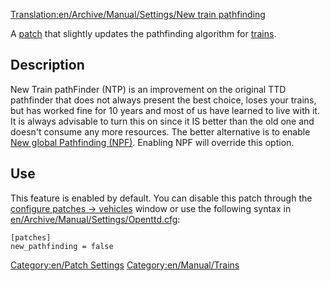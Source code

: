 [[Translation:en/Archive/Manual/Settings/New train pathfinding]]
[[Category:en/Patch Settings]]
[[Category:en/Manual/Trains]]

A [[en/Community/Patches/Patches|patch]] that slightly updates the pathfinding algorithm for [[en/Manual/Trains|trains]].


== Description ==
New Train pathFinder (NTP) is an improvement on the original TTD pathfinder that does not always present the best choice, loses your trains, but has worked fine for 10 years and most of us have learned to live with it. It is always advisable to turn this on since it IS better than the old one and doesn't consume any more resources. The better alternative is to enable [[en/Archive/Manual/Settings/New global pathfinding|New global Pathfinding (NPF)]].  Enabling NPF will override this option.

== Use ==
This feature is enabled by default. You can disable this patch through the [[en/Archive/Manual/Settings/Configuring patches/Vehicles|configure patches -> vehicles]] window or use the following syntax in [[en/Archive/Manual/Settings/Openttd.cfg]]:
<pre>
[patches]
new_pathfinding = false
</pre>